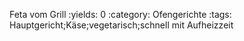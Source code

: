 Feta vom Grill
:yields: 0
:category: Ofengerichte
:tags: Hauptgericht;Käse;vegetarisch;schnell mit Aufheizzeit
